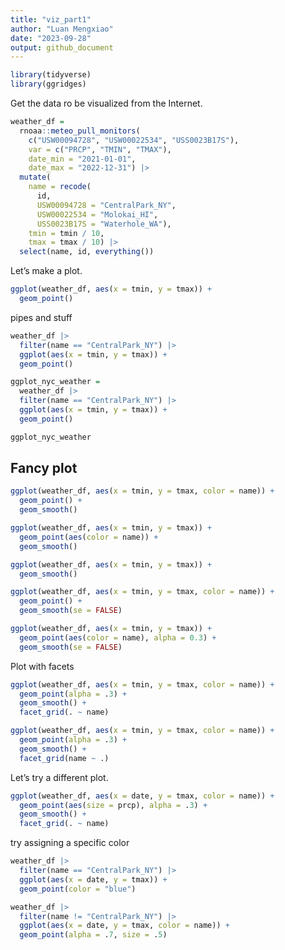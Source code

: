 ```yaml
---
title: "viz_part1"
author: "Luan Mengxiao"
date: "2023-09-28"
output: github_document
---
```


```r
library(tidyverse)
library(ggridges)
```

Get the data ro be visualized from the Internet.

```r
weather_df = 
  rnoaa::meteo_pull_monitors(
    c("USW00094728", "USW00022534", "USS0023B17S"),
    var = c("PRCP", "TMIN", "TMAX"), 
    date_min = "2021-01-01",
    date_max = "2022-12-31") |>
  mutate(
    name = recode(
      id, 
      USW00094728 = "CentralPark_NY", 
      USW00022534 = "Molokai_HI",
      USS0023B17S = "Waterhole_WA"),
    tmin = tmin / 10,
    tmax = tmax / 10) |>
  select(name, id, everything())
```

Let's make a plot.

```r
ggplot(weather_df, aes(x = tmin, y = tmax)) + 
  geom_point()
```

pipes and stuff

```r
weather_df |>
  filter(name == "CentralPark_NY") |>
  ggplot(aes(x = tmin, y = tmax)) + 
  geom_point()

ggplot_nyc_weather = 
  weather_df |>
  filter(name == "CentralPark_NY") |>
  ggplot(aes(x = tmin, y = tmax)) + 
  geom_point()

ggplot_nyc_weather
```

## Fancy plot

```r
ggplot(weather_df, aes(x = tmin, y = tmax, color = name)) + 
  geom_point() +
  geom_smooth()

ggplot(weather_df, aes(x = tmin, y = tmax)) + 
  geom_point(aes(color = name)) +
  geom_smooth()

ggplot(weather_df, aes(x = tmin, y = tmax)) + 
  geom_smooth()

ggplot(weather_df, aes(x = tmin, y = tmax, color = name)) + 
  geom_point() +
  geom_smooth(se = FALSE)

ggplot(weather_df, aes(x = tmin, y = tmax)) + 
  geom_point(aes(color = name), alpha = 0.3) +
  geom_smooth(se = FALSE)
```

Plot with facets

```r
ggplot(weather_df, aes(x = tmin, y = tmax, color = name)) + 
  geom_point(alpha = .3) + 
  geom_smooth() + 
  facet_grid(. ~ name)

ggplot(weather_df, aes(x = tmin, y = tmax, color = name)) + 
  geom_point(alpha = .3) + 
  geom_smooth() + 
  facet_grid(name ~ .)
```

Let's try a different plot.

```r
ggplot(weather_df, aes(x = date, y = tmax, color = name)) + 
  geom_point(aes(size = prcp), alpha = .3) + 
  geom_smooth() + 
  facet_grid(. ~ name)
```

try assigning a specific color

```r
weather_df |>
  filter(name == "CentralPark_NY") |>
  ggplot(aes(x = date, y = tmax)) + 
  geom_point(color = "blue")

weather_df |>
  filter(name != "CentralPark_NY") |>
  ggplot(aes(x = date, y = tmax, color = name)) + 
  geom_point(alpha = .7, size = .5)
```